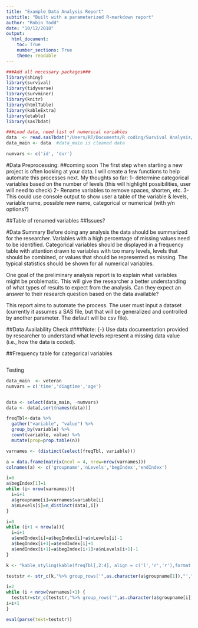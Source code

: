 ```yaml
---
title: "Example Data Analysis Report"
subtitle: "Built with a parameterized R-markdown report"
author: "Robin Todd"
date: "10/12/2018"
output:
  html_document:
    toc: True
    number_sections: True
    theme: readable
---
```

<style type="text/css">
div#TOC li {
    list-style:none;
    background-image:none;
    background-repeat:none;
    background-position:0; 
}
</style>

```r
###Add all necessary packages###
library(shiny)
library(survival)
library(tidyverse)
library(survminer)
library(knitr)
library(htmlTable)
library(kableExtra)
library(etable)
library(sas7bdat)
```

```r
###Load data, need list of numerical variables
data  <- read.sas7bdat("/Users/RT/Documents/R coding/Survival Analysis/myel.sas7bdat")
data_main <- data  #data_main is cleaned data

numvars <- c('id', 'dur')
```


#Data Preprocessing: 
##coming soon
The first step when starting a new project is often looking at your data. I will create a few functions to help automate this processes next. My thoughts so far:
  1- determine categorical variables based on the number of levels (this will highlight possibilities, user will need to check)
  2- Rename variables to remove spaces, shorten, etc.
  3- This could use console output to show user a table of the variable & levels, variable name, possible new name, categorical or numerical (with y/n options?)

##Table of renamed variables
##Issues?

#Data Summary
Before doing any analysis the data should be summarized for the researcher. Variables with a high percentage of missing values need to be identified. Categorical variables should be displayed in a frequency table with attention drawn to variables with too many levels, levels that should be combined, or values that should be represented as missing. The typical statistics should be shown for all numerical variables. 

One goal of the preliminary analysis report is to explain what variables might be problematic. This will give the researcher a better understanding of what types of results to expect from the analysis. Can they expect an answer to their research question based on the data available?

This report aims to automate the process. The user must input a dataset (currently it assumes a SAS file, but that will be generalized and controlled by another parameter. The default will be csv file).

##Data Availability Check
####Note: {-}
Use data documentation provided by researcher to understand what levels represent a missing data value (i.e., how the data is coded).

##Frequency table for categorical variables

```r
```

Testing
```r
data_main  <- veteran
numvars = c('time','diagtime','age')
```

```r
```


```r
data <- select(data_main, -numvars)
data <- data[,sort(names(data))]

freqTbl<-data %>%
  gather("variable", "value") %>%
  group_by(variable) %>%
  count(variable, value) %>%
  mutate(prop=prop.table(n))

varnames <- (distinct(select(freqTbl, variable)))

a = data.frame(matrix(ncol = 4, nrow=nrow(varnames)))
colnames(a) <- c('groupname','nLevels','begIndex','endIndex')

i=0
a$begIndex[1]=1
while (i< nrow(varnames)){
  i=i+1
  a$groupname[i]=varnames$variable[i]
  a$nLevels[i]=n_distinct(data[,i])
}

i=0
while (i+1 < nrow(a)){
  i=i+1
  a$endIndex[i]=a$begIndex[i]+a$nLevels[i]-1
  a$begIndex[i+1]=a$endIndex[i]+1
  a$endIndex[i+1]=a$begIndex[i+1]+a$nLevels[i+1]-1
}

k <- "kable_styling(kable(freqTbl[,2:4], align = c('l','r','r'),format = 'html'), 'striped', full_width = T)"

teststr <- str_c(k,"%>% group_rows('",as.character(a$groupname[1]),"',",as.character(a$begIndex[1]),",",as.character(a$endIndex[1]),", label_row_css = 'background-color: #666; color: #fff;')")

i=2
while (i < nrow(varnames)+1) {
  teststr=str_c(teststr,"%>% group_rows('",as.character(a$groupname[i]),"',",as.character(a$begIndex[i]),",",as.character(a$endIndex[i]),", label_row_css = 'background-color: #666; color: #fff;')")
i=i+1
}

eval(parse(text=teststr))
```
